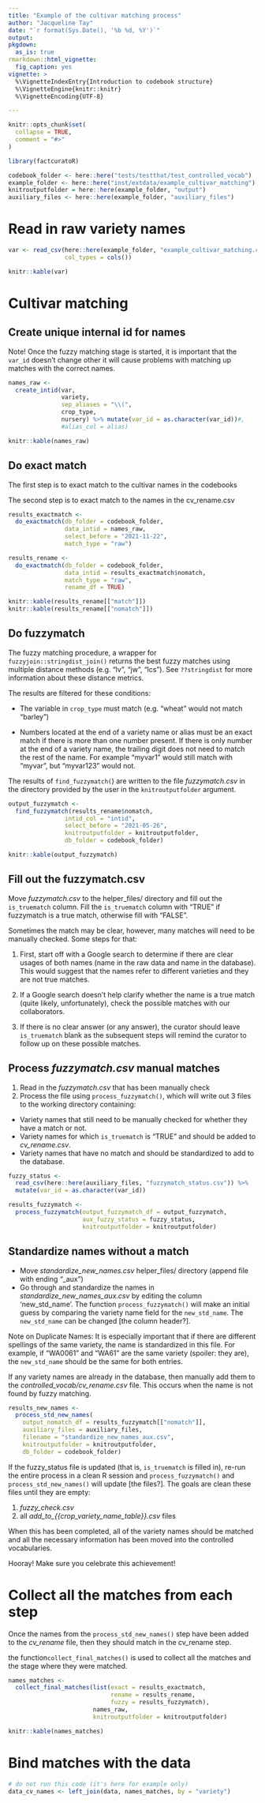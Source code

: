 ```yaml
---
title: "Example of the cultivar matching process"
author: "Jacqueline Tay"
date: "`r format(Sys.Date(), '%b %d, %Y')`"
output: 
pkgdown:
  as_is: true  
rmarkdown::html_vignette:
  fig_caption: yes
vignette: >
  %\VignetteIndexEntry{Introduction to codebook structure}
  %\VignetteEngine{knitr::knitr}
  %\VignetteEncoding{UTF-8}

---
```


```r
knitr::opts_chunk$set(
  collapse = TRUE,
  comment = "#>"
)
```

```r
library(factcuratoR)

codebook_folder <- here::here("tests/testthat/test_controlled_vocab")
example_folder <- here::here("inst/extdata/example_cultivar_matching")
knitroutputfolder = here::here(example_folder, "output")
auxiliary_files <- here::here(example_folder, "auxiliary_files")
```

# Read in raw variety names
```r
var <- read_csv(here::here(example_folder, "example_cultivar_matching.csv"), 
                col_types = cols())

knitr::kable(var)
```
# Cultivar matching 
## Create unique internal id for names

<span class="important"> Note! </span> Once the fuzzy matching stage is started, it is important that the `var_id` doesn't change other it will cause problems with matching up matches with the correct names. 

```r
names_raw <- 
  create_intid(var, 
               variety, 
               sep_aliases = "\\(", 
               crop_type, 
               nursery) %>% mutate(var_id = as.character(var_id))#, 
               #alias_col = alias)

knitr::kable(names_raw)
```
## Do exact match
The first step is to exact match to the cultivar names in the codebooks

The second step is to exact match to the names in the cv_rename.csv
```r
results_exactmatch <- 
  do_exactmatch(db_folder = codebook_folder,
                data_intid = names_raw,
                select_before = "2021-11-22",
                match_type = "raw")

results_rename <- 
  do_exactmatch(db_folder = codebook_folder, 
                data_intid = results_exactmatch$nomatch, 
                match_type = "raw", 
                rename_df = TRUE)

knitr::kable(results_rename[["match"]])
knitr::kable(results_rename[["nomatch"]])
```
## Do fuzzymatch

The fuzzy matching procedure, a wrapper for `fuzzyjoin::stringdist_join()` returns the best fuzzy matches using multiple distance methods (e.g. "lv", "jw", "lcs"). 
See `??stringdist` for more information about these distance metrics.

The results are filtered for these conditions:

* The variable in `crop_type` must match (e.g. "wheat" would not match "barley")

* Numbers located at the end of a variety name or alias must be an exact match if there is more than one number present. If there is only number at the end of a variety name, the trailing digit does not need to match the rest of the name. For example "myvar1" would still match with "myvar", but "myvar123" would not. 

The results of `find_fuzzymatch(`) are written to the file *fuzzymatch.csv* in the
directory provided by the user in the `knitroutputfolder` argument. 

```r
output_fuzzymatch <- 
  find_fuzzymatch(results_rename$nomatch,
                intid_col = "intid",
                select_before = "2021-05-26",
                knitroutputfolder = knitroutputfolder,
                db_folder = codebook_folder)

knitr::kable(output_fuzzymatch)
```


## Fill out the fuzzymatch.csv

Move *fuzzymatch.csv* to the helper_files/ directory and fill out the `is_truematch` column. Fill the `is_truematch` column with "TRUE" if fuzzymatch is a true match, 
otherwise fill with "FALSE".

Sometimes the match may be clear, however, many matches will need to be manually checked. Some steps for that: 

1. First, start off with a Google search to determine if there are clear usages 
of both names (name in the raw data and name in the database).  This would suggest
that the names refer to different varieties and they are not true matches.

1. If a Google search doesn't help clarify whether the name is a true match (quite likely, unfortunately), check the possible matches with our collaborators.

1. If there is no clear answer (or any answer), the curator should leave `is_truematch` blank as the subsequent steps will remind the curator to follow up on these possible matches.

## Process *fuzzymatch.csv* manual matches

1. Read in the *fuzzymatch.csv* that has been manually check
1. Process the file using `process_fuzzymatch()`, which will write out 3 files to the working directory containing:  
  * Variety names that still need to be manually checked for whether they have a match or not.
  * Variety names for which `is_truematch` is "TRUE" and should be added to *cv_rename.csv*.
  * Variety names that have no match and should be standardized to add to the database.  

```r
fuzzy_status <- 
  read_csv(here::here(auxiliary_files, "fuzzymatch_status.csv")) %>%
  mutate(var_id = as.character(var_id))

results_fuzzymatch <- 
  process_fuzzymatch(output_fuzzymatch_df = output_fuzzymatch, 
                     aux_fuzzy_status = fuzzy_status,
                     knitroutputfolder = knitroutputfolder)
```

## Standardize names without a match

* Move *standardize_new_names.csv* helper_files/ directory (append file with ending "_aux")
* Go through and standardize the names in *standardize_new_names_aux.csv* 
by editing the column 'new_std_name'. The function `process_fuzzymatch()` will make an initial guess by comparing the variety name field for the `new_std_name`. The `new_std_name` can be changed [the column header?]. 

<span class="important">Note on Duplicate Names: </span> It is especially important that if there are different spellings of the same variety, the name is standardized in this file. For example, if "WA0061" and "WA61" are the same variety (spoiler: they are), the `new_std_name` should be the same for both entries.

If any variety names are already in the database, then manually add them to the *controlled_vocab/cv_rename.csv* file. This occurs when the name is not found by fuzzy matching.

```r
results_new_names <- 
  process_std_new_names(
    output_nomatch_df = results_fuzzymatch[["nomatch"]], 
    auxiliary_files = auxiliary_files,  
    filename = "standardize_new_names_aux.csv",
    knitroutputfolder = knitroutputfolder,
    db_folder = codebook_folder)

```
If the fuzzy_status file is updated (that is, `is_truematch` is filled in), re-run the entire process in a clean R session and `process_fuzzymatch()` and 
`process_std_new_names()` will update [the files?].  The goals are clean these files until they are empty:

1. *fuzzy_check.csv* 
1. all *add_to_{{crop_variety_name_table}}.csv* files  

When this has been completed, all of the variety names should be matched and
all the necessary information has been moved into the controlled vocabularies.

Hooray! Make sure you celebrate this achievement! 

# Collect all the matches from each step

Once the names from the `process_std_new_names()` step have been added to
the *cv_rename* file, then they should match in the cv_rename step. 

the function` collect_final_matches()` is used to collect all the matches and the stage 
where they were matched. 

```r
names_matches <- 
  collect_final_matches(list(exact = results_exactmatch,
                             rename = results_rename,
                             fuzzy = results_fuzzymatch), 
                        names_raw,
                        knitroutputfolder = knitroutputfolder)

knitr::kable(names_matches)

```

# Bind matches with the data

```r
# do not run this code (it's here for example only)
data_cv_names <- left_join(data, names_matches, by = "variety")
```
